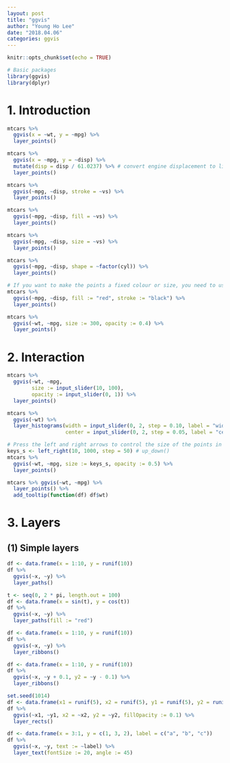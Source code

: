 ```yaml
---
layout: post
title: "ggvis"
author: "Young Ho Lee"
date: "2018.04.06"
categories: ggvis
---
```


```r
knitr::opts_chunk$set(echo = TRUE)
```

```r
# Basic packages
library(ggvis)
library(dplyr)
```

# 1. Introduction
```r
mtcars %>%
  ggvis(x = ~wt, y = ~mpg) %>%
  layer_points()
```

```r
mtcars %>%
  ggvis(x = ~mpg, y = ~disp) %>%
  mutate(disp = disp / 61.0237) %>% # convert engine displacement to litres
  layer_points()
```

```r
mtcars %>%
  ggvis(~mpg, ~disp, stroke = ~vs) %>%
  layer_points()
```

```r
mtcars %>%
  ggvis(~mpg, ~disp, fill = ~vs) %>%
  layer_points()
```

```r
mtcars %>%
  ggvis(~mpg, ~disp, size = ~vs) %>%
  layer_points()
```

```r
mtcars %>%
  ggvis(~mpg, ~disp, shape = ~factor(cyl)) %>%
  layer_points()
```

```r
# If you want to make the points a fixed colour or size, you need to use :=
mtcars %>% 
  ggvis(~mpg, ~disp, fill := "red", stroke := "black") %>%
  layer_points()
```

```r
mtcars %>%
  ggvis(~wt, ~mpg, size := 300, opacity := 0.4) %>%
  layer_points()
```

# 2. Interaction
```r
mtcars %>%
  ggvis(~wt, ~mpg,
        size := input_slider(10, 100),
        opacity := input_slider(0, 1)) %>%
  layer_points()
```

```r
mtcars %>%
  ggvis(~wt) %>%
  layer_histograms(width = input_slider(0, 2, step = 0.10, label = "width"),
                   center = input_slider(0, 2, step = 0.05, label = "center")c)
```

```r
# Press the left and right arrows to control the size of the points in the next example.
keys_s <- left_right(10, 1000, step = 50) # up_down()
mtcars %>%
  ggvis(~wt, ~mpg, size := keys_s, opacity := 0.5) %>%
  layer_points()
```

```r
mtcars %>% ggvis(~wt, ~mpg) %>% 
  layer_points() %>% 
  add_tooltip(function(df) df$wt)
```

# 3. Layers
## (1) Simple layers
```r
df <- data.frame(x = 1:10, y = runif(10))
df %>%
  ggvis(~x, ~y) %>%
  layer_paths()
```

```r
t <- seq(0, 2 * pi, length.out = 100)
df <- data.frame(x = sin(t), y = cos(t))
df %>%
  ggvis(~x, ~y) %>%
  layer_paths(fill := "red")
```

```r
df <- data.frame(x = 1:10, y = runif(10))
df %>%
  ggvis(~x, ~y) %>%
  layer_ribbons()
```

```r
df <- data.frame(x = 1:10, y = runif(10))
df %>%
  ggvis(~x, ~y + 0.1, y2 = ~y - 0.1) %>%
  layer_ribbons()
```

```r
set.seed(1014)
df <- data.frame(x1 = runif(5), x2 = runif(5), y1 = runif(5), y2 = runif(5))
df %>%
  ggvis(~x1, ~y1, x2 = ~x2, y2 = ~y2, fillOpacity := 0.1) %>%
  layer_rects()
```

```r
df <- data.frame(x = 3:1, y = c(1, 3, 2), label = c("a", "b", "c"))
df %>% 
  ggvis(~x, ~y, text := ~label) %>% 
  layer_text(fontSize := 20, angle := 45)
```

